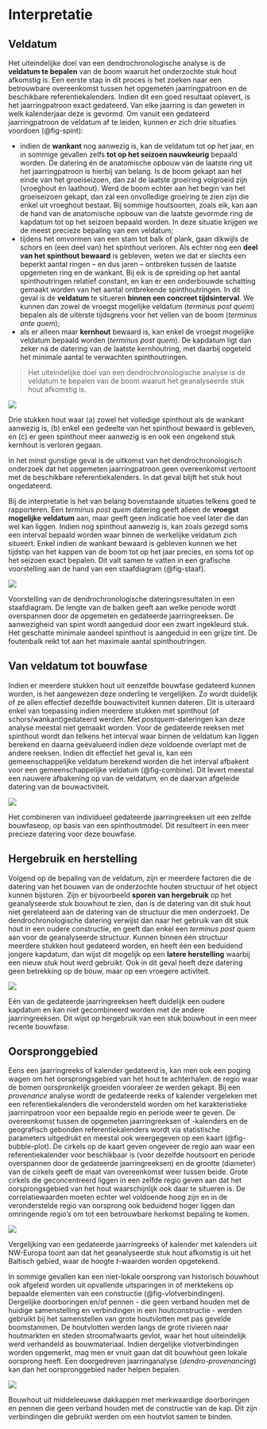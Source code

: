 # Interpretatie {#interpretatie}

## Veldatum

Het uiteindelijke doel van een dendrochronologische analyse is de **veldatum te bepalen** van de boom waaruit het onderzochte stuk hout afkomstig is. Een eerste stap in dit proces is het zoeken naar een betrouwbare overeenkomst tussen het opgemeten jaarringpatroon en de beschikbare referentiekalenders. Indien dit een goed resultaat oplevert, is het jaarringpatroon exact gedateerd. Van elke jaarring is dan geweten in welk kalenderjaar deze is gevormd. Om vanuit een gedateerd jaarringpatroon de veldatum af te leiden, kunnen er zich drie situaties voordoen (@fig-spint): 

  - indien de **wankant** nog aanwezig is, kan de veldatum tot op het jaar, en in sommige gevallen zelfs **tot op het seizoen nauwkeurig** bepaald worden. De datering én de anatomische opbouw van de laatste ring uit het jaarringpatroon is hierbij van belang. Is de boom gekapt aan het einde van het groeiseizoen, dan zal de laatste groeiring volgroeid zijn (vroeghout én laathout). Werd de boom echter aan het begin van het groeiseizoen gekapt, dan zal een onvolledige groeiring te zien zijn die enkel uit vroeghout bestaat. Bij sommige houtsoorten, zoals eik, kan aan de hand van de anatomische opbouw van die laatste gevormde ring de kapdatum tot op het seizoen bepaald worden. In deze situatie krijgen we de meest precieze bepaling van een veldatum;
  - tijdens het omvormen van een stam tot balk of plank, gaan dikwijls de schors en (een deel van) het spinthout verloren. Als echter nog een **deel van het spinthout bewaard** is gebleven, weten we dat er slechts een beperkt aantal ringen – en dus jaren – ontbreken tussen de laatste opgemeten ring en de wankant. Bij eik is de spreiding op het aantal spinthoutringen relatief constant, en kan er een onderbouwde schatting gemaakt worden van het aantal ontbrekende spinthoutringen. In dit geval is de **veldatum** te situeren **binnen een concreet tijdsinterval**. We kunnen dan zowel de vroegst mogelijke veldatum (*terminus post quem*) bepalen als de uiterste tijdsgrens voor het vellen van de boom (*terminus ante quem*);
  - als er alleen maar **kernhout** bewaard is, kan enkel de vroegst mogelijke veldatum bepaald worden (*terminus post quem*). De kapdatum ligt dan zeker ná de datering van de laatste kernhoutring, met daarbij opgeteld het minimale aantal te verwachten spinthoutringen.

>   
> Het uiteindelijke doel van een dendrochronologische analyse is de veldatum te bepalen van de boom waaruit het geanalyseerde stuk hout afkomstig is.
>   

::: {#fig-spint}

![](./figuren/dendro_figuur12.png)

Drie stukken hout waar (a) zowel het volledige spinthout als de wankant aanwezig is, (b) enkel een gedeelte van het spinthout bewaard is gebleven, en (c) er geen spinthout meer aanwezig is en ook een ongekend stuk kernhout is verloren gegaan.
:::


In het minst gunstige geval is de uitkomst van het dendrochronologisch onderzoek dat het opgemeten jaarringpatroon geen overeenkomst vertoont met de beschikbare referentiekalenders. In dat geval blijft het stuk hout ongedateerd.

Bij de interpretatie is het van belang bovenstaande situaties telkens goed te rapporteren. Een _terminus post quem_ datering geeft alleen de **vroegst mogelijke veldatum** aan, maar geeft geen indicatie hoe veel later die dan wel kan liggen. Indien nog spinthout aanwezig is, kan zoals gezegd soms een interval bepaald worden waar binnen de werkelijke veldatum zich situeert. Enkel indien de wankant bewaard is gebleven kunnen we het tijdstip van het kappen van de boom tot op het jaar precies, en soms tot op het seizoen exact bepalen. Dit valt samen te vatten in een grafische voorstelling aan de hand van een staafdiagram (@fig-staaf). 

::: {#fig-staaf}

![](./figuren/dendro_figuur13.png)

Voorstelling van de dendrochronologische dateringsresultaten in een staafdiagram. De lengte van de balken geeft aan welke periode wordt overspannen door de opgemeten en gedateerde jaarringreeksen. De aanwezigheid van spint wordt aangeduid door een zwart ingekleurd stuk. Het geschatte minimale aandeel spinthout is aangeduid in een grijze tint. De foutenbalk reikt tot aan het maximale aantal spinthoutringen.
:::


## Van veldatum tot bouwfase

Indien er meerdere  stukken hout uit eenzelfde bouwfase gedateerd kunnen worden, is het aangewezen deze onderling te vergelijken. Zo wordt duidelijk of ze allen effectief dezelfde bouwactiviteit kunnen dateren. Dit is uiteraard enkel van toepassing indien meerdere stukken met spinthout (of schors/wankant)gedateerd werden. Met _postquem_-dateringen kan deze analyse meestal niet gemaakt worden. Voor de gedateerde reeksen met spinthout wordt dan telkens het interval waar binnen de veldatum kan liggen berekend en daarna geëvalueerd indien deze voldoende overlapt met de andere reeksen. Indien dit effectief het geval is, kan een gemeenschappelijke veldatum berekend worden die het interval afbakent voor een gemeenschappelijke veldatum (@fig-combine). Dit levert meestal een nauwere afbakening op van de veldatum, en de daarvan afgeleide datering van de bouwactiviteit.


::: {#fig-combine}

![](./figuren/dendro_figuur30.png)

Het combineren van individueel gedateerde jaarringreeksen uit een zelfde bouwfaseop, op basis van een spinthoutmodel. Dit resulteert in een meer precieze datering voor deze bouwfase.
:::


## Hergebruik en herstelling

Volgend op de bepaling van de veldatum, zijn er meerdere factoren die de datering van het bouwen van de onderzochte houten structuur of het object kunnen bijsturen. Zijn er bijvoorbeeld **sporen van hergebruik** op het geanalyseerde stuk bouwhout te zien, dan is de datering van dit stuk hout niet gerelateerd aan de datering van de structuur die men onderzoekt. De dendrochronologische datering verwijst dan naar het gebruik van dit stuk hout in een oudere constructie, en geeft dan enkel een _terminus post quem_ aan voor de geanalyseerde structuur. Kunnen binnen één structuur meerdere stukken hout gedateerd worden, en heeft één een beduidend jongere kapdatum, dan wijst dit mogelijk op een **latere herstelling** waarbij een nieuw stuk hout werd gebruikt. Ook in dit geval heeft deze datering geen betrekking op de bouw, maar op een vroegere activiteit.

::: {#fig-hergebruik}

![](./figuren/dendro_figuur31.png)

Eén van de gedateerde jaarringreeksen heeft duidelijk een oudere kapdatum en kan niet gecombineerd worden met de andere jaarringreeksen. Dit wijst op hergebruik van een stuk bouwhout in een meer recente bouwfase.
:::

## Oorspronggebied

Eens een jaarringreeks of kalender gedateerd is, kan men ook een poging wagen om het oorsprongsgebied van het hout te achterhalen: de regio waar de bomen oorspronkelijk groeiden vooraleer ze werden gekapt. Bij een _provenance_ analyse wordt de gedateerde reeks of kalender vergeleken met een referentiekalenders die verondersteld worden om het karakteristieke jaarrinpatroon voor een bepaalde regio en periode weer te geven. De overeenkomst tussen de opgemeten jaarringreeksen of -kalenders en de geografisch gebonden referentiekalenders wordt via statistische parameters uitgedrukt en meestal ook weergegeven op een kaart (@fig-bubble-plot). De cirkels op de kaart geven ongeveer de regio aan waar een referentiekalender voor beschikbaar is (voor dezelfde houtsoort en periode overspannen door de gedateerde jaarringreeksen) en de grootte (diameter) van de cirkels geeft de maat van overeenkomst weer tussen beide. Grote cirkels die geconcentreerd liggen in een zelfde regio geven aan dat het oorsprongsgebied van het hout waarschijnlijk ook daar te situeren is. De correlatiewaarden moeten echter wel voldoende hoog zijn en in de veronderstelde regio van oorsprong ook beduidend hoger liggen dan omringende regio's om tot een betrouwbare herkomst bepaling te komen.

::: {#fig-bubble-plot}

![](./figuren/dendro_figuur33.jpg)

Vergelijking van een gedateerde jaarringreeks of kalender met kalenders uit NW-Europa toont aan dat het geanalyseerde stuk hout afkomstig is uit het Baltisch gebied, waar de hoogte _t_-waarden worden opgetekend.
:::

In sommige gevallen kan een niet-lokale oorsprong van historisch bouwhout ook afgeleid worden uit opvallende uitsparingen in of merktekens op bepaalde elementen van een constructie (@fig-vlotverbindingen). Dergelijke doorboringen en/of pennen - die geen verband houden met de huidige samenstelling en verbindingen in een houtconstructie - werden gebruikt bij het samenstellen van grote houtvlotten met pas gevelde boomstammen. De houtvlotten werden langs de grote rivieren naar houtmarkten en steden stroomafwaarts gevlot, waar het hout uiteindelijk werd verhandeld as bouwmateriaal. Indien dergelijke vlotverbindingen worden opgemerkt, mag men er vnuit gaan dat dit bouwhout geen lokale oorsprong heeft. Een doorgedreven jaarringanalyse (*dendro-provenancing*) kan dan het oorspronggebied nader helpen bepalen. 


::: {#fig-vlotverbindingen}

![](./figuren/dendro_figuur32.png)

Bouwhout uit middeleeuwse dakkappen met merkwaardige doorboringen en pennen die geen verband houden met de constructie van de kap. Dit zijn verbindingen die gebruikt werden om een houtvlot samen te binden.
:::
